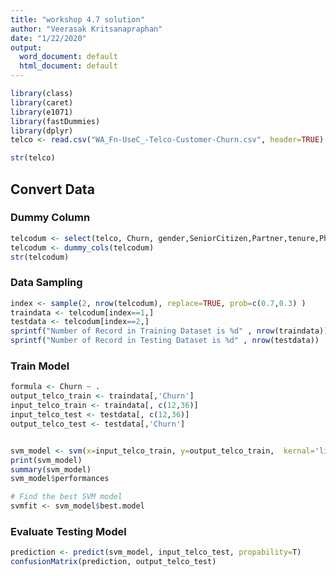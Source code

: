 ```yaml
---
title: "workshop 4.7 solution"
author: "Veerasak Kritsanapraphan"
date: "1/22/2020"
output:
  word_document: default
  html_document: default
---
```


```r
library(class)
library(caret)
library(e1071)
library(fastDummies)
library(dplyr)
telco <- read.csv("WA_Fn-UseC_-Telco-Customer-Churn.csv", header=TRUE)
```


```r
str(telco)
```

## Convert Data

### Dummy Column
```r
telcodum <- select(telco, Churn, gender,SeniorCitizen,Partner,tenure,PhoneService, MultipleLines,OnlineBackup,Contract,PaperlessBilling,PaymentMethod, MonthlyCharges ,TotalCharges)
telcodum <- dummy_cols(telcodum)
str(telcodum)
```

### Data Sampling
```r
index <- sample(2, nrow(telcodum), replace=TRUE, prob=c(0.7,0.3) )
traindata <- telcodum[index==1,]
testdata <- telcodum[index==2,]
sprintf("Number of Record in Training Dataset is %d" , nrow(traindata))
sprintf("Number of Record in Testing Dataset is %d" , nrow(testdata))
```

### Train Model  
```r
formula <- Churn ~ .
output_telco_train <- traindata[,'Churn']
input_telco_train <- traindata[, c(12,36)]
input_telco_test <- testdata[, c(12,36)] 
output_telco_test <- testdata[,'Churn']


svm_model <- svm(x=input_telco_train, y=output_telco_train,  kernal='linear', scale=FALSE, method="C-classification")  
print(svm_model)
summary(svm_model)
svm_model$performances

# Find the best SVM model
svmfit <- svm_model$best.model
```  

### Evaluate Testing Model  
```r
prediction <- predict(svm_model, input_telco_test, propability=T)
confusionMatrix(prediction, output_telco_test)  
```  
